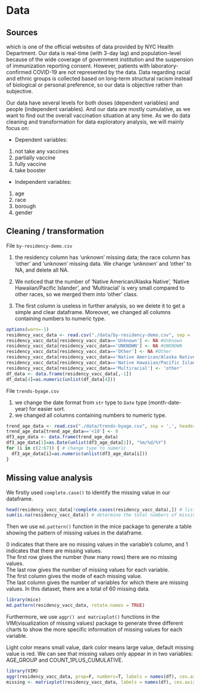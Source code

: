 # Data

## Sources

which is one of the official websites of data provided by NYC Health Department. Our data is real-time (with 3-day lag) and population-level because of the wide coverage of government institution and the suspension of immunization reporting consent. However, patients with laboratory-confirmed COVID-19 are not represented by the data. Data regarding racial and ethnic groups is collected based on long-term structural racism instead of biological or personal preference, so our data is objective rather than subjective.

Our data have several levels for both doses (dependent variables) and people (independent variables). And our data are mostly cumulative, as we want to find out the overall vaccination situation at any time. As we do data cleaning and transformation for data exploratory analysis, we will mainly focus on:

-   Dependent variables:

1.  not take any vaccines
2.  partially vaccine
3.  fully vaccine
4.  take booster

-   Independent variables:

1.  age
2.  race
3.  borough
4.  gender

## Cleaning / transformation

File `by-residency-demo.csv`

1.  the residency column has 'unknown' missing data; the race column has 'other' and 'unknown' missing data. We change 'unknown' and 'other' to NA, and delete all NA.

2.  We noticed that the number of 'Native American/Alaska Native', 'Native Hawaiian/Pacific Islander', and 'Multiracial' is very small compared to other races, so we merged them into 'other' class.

3.  The first column is useless in further analysis, so we delete it to get a simple and clear dataframe. Moreover, we changed all columns containing numbers to numeric type.

```r
options(warn=-1)
residency_vacc_data <- read.csv("./data/by-residency-demo.csv", sep = ',', header = T)
residency_vacc_data[residency_vacc_data=='Unknown'] <- NA #Unknown
residency_vacc_data[residency_vacc_data=='UNKNOWN'] <- NA #UNKNOWN
residency_vacc_data[residency_vacc_data=='Other'] <- NA #Other
residency_vacc_data[residency_vacc_data=='Native American/Alaska Native'] <- 'other'
residency_vacc_data[residency_vacc_data=='Native Hawaiian/Pacific Islander'] <- 'other'	
residency_vacc_data[residency_vacc_data=='Multiracial'] <- 'other'
df_data <- data.frame(residency_vacc_data[,-1])
df_data[4]=as.numeric(unlist(df_data[4]))
```

File `trends-byage.csv`

1.  we change the date format from `str` type to `Date` type (month-date-year) for easier sort.
2.  we changed all columns containing numbers to numeric type.

```r
trend_age_data <- read.csv("./data/trends-byage.csv", sep = ',', header = T)
trend_age_data[trend_age_data=='<10'] <- 0 
df3_age_data <- data.frame(trend_age_data)
df3_age_data[1]=as.Date(unlist(df3_age_data[1]), "%m/%d/%Y")
for (i in c(2:67)) { # change type to numeric
  df3_age_data[i]=as.numeric(unlist(df3_age_data[i]))
}
```

## Missing value analysis

We firstly used `complete.case()` to identify the missing value in our dataframe.

```r
head(residency_vacc_data[!complete.cases(residency_vacc_data),]) # list rows containing NA
sum(is.na(residency_vacc_data)) # determine the total numbers of missing value
```

Then we use `md.pattern()` function in the mice package to generate a table showing the pattern of missing values in the dataframe.

0 indicates that there are no missing values in the variable's column, and 1 indicates that there are missing values.\
The first row gives the number (how many rows) there are no missing values.\
The last row gives the number of missing values for each variable.\
The first column gives the mode of each missing value.\
The last column gives the number of variables for which there are missing values. In this dataset, there are a total of 60 missing data.

```r
library(mice)
md.pattern(residency_vacc_data, rotate.names = TRUE)
```

Furthermore, we use `aggr() and matrixplot()` functions in the VIM(visualization of missing values) package to generate three different charts to show the more specific information of missing values for each variable.

Light color means small value, dark color means large value, default missing value is red. We can see that missing values only appear in in two variables: AGE_GROUP and COUNT_1PLUS_CUMULATIVE.

```r
library(VIM)
aggr(residency_vacc_data, prop=F, numbers=T, labels = names(df), cex.axis = .6, oma = c(10,10,5,1))
missing <- matrixplot(residency_vacc_data, labels = names(df), cex.axis = .32, oma = c(10,10,5,1))
```
